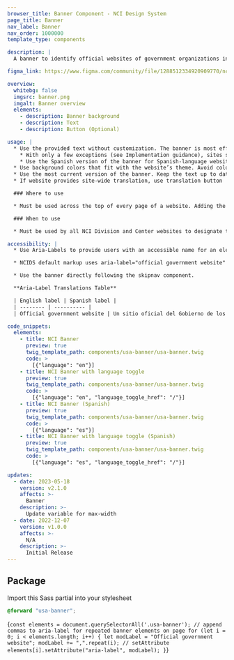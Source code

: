 ```yaml
---
browser_title: Banner Component - NCI Design System
page_title: Banner
nav_label: Banner
nav_order: 1000000
template_type: components

description: |
  A banner to identify official websites of government organizations in the United States. It allows users to know if a website is both official and secure.

figma_link: https://www.figma.com/community/file/1288512334920909770/ncids-design-kit

overview:
  whitebg: false
  imgsrc: banner.png
  imgalt: Banner overview
  elements:
    - description: Banner background
    - description: Text
    - description: Button (Optional)

usage: |
  * Use the provided text without customization. The banner is most effective as an identifier when its message is consistent across government websites.
    * With only a few exceptions (see Implementation guidance), sites should use the TLD-appropriate text provided, unaltered.
    * Use the Spanish version of the banner for Spanish-language websites.
  * Use background colors that fit with the website’s theme. Avoid color combinations that draw excessive attention to the banner.
  * Use the most current version of the banner. Keep the text up to date.
  * If website provides site-wide translation, use translation button  with the NCI small button variant styling— only one button may be added.

  ### Where to use

  * Must be used across the top of every page of a website. Adding the banner to select websites can be confusing and/or misleading to users.

  ### When to use

  * Must be used by all NCI Division and Center websites to designate the website as an official U.S. government organizational website. Do not use a banner that is not provided by NCI.

accessibility: |
  * Use Aria-Labels to provide users with an accessible name for an element. If there is no visible name for the element, use aria-label to provide the user with a recognizable accessible name.

  * NCIDS default markup uses aria-label="official government website" to distinguish the banner header from the main header.

  * Use the banner directly following the skipnav component.

  **Aria-Label Translations Table**

  | English label | Spanish label |
  | -------- | ---------- |
  | Official government website | Un sitio oficial del Gobierno de los  Estados Unidos |

code_snippets:
  elements:
    - title: NCI Banner
      preview: true
      twig_template_path: components/usa-banner/usa-banner.twig
      code: >
        [{"language": "en"}]
    - title: NCI Banner with language toggle
      preview: true
      twig_template_path: components/usa-banner/usa-banner.twig
      code: >
        [{"language": "en", "language_toggle_href": "/"}]
    - title: NCI Banner (Spanish)
      preview: true
      twig_template_path: components/usa-banner/usa-banner.twig
      code: >
        [{"language": "es"}]
    - title: NCI Banner with language toggle (Spanish)
      preview: true
      twig_template_path: components/usa-banner/usa-banner.twig
      code: >
        [{"language": "es", "language_toggle_href": "/"}]

updates:
  - date: 2023-05-18
    version: v2.1.0
    affects: >-
      Banner
    description: >-
      Update variable for max-width
  - date: 2022-12-07
    version: v1.0.0
    affects: >-
      N/A
    description: >-
      Initial Release
---
```


## Package

Import this Sass partial into your stylesheet

```scss nopreview
@forward "usa-banner";
```

<NciDsJsInit>{`
const elements = document.querySelectorAll('.usa-banner');
// append commas to aria-label for repeated banner elements on page
for (let i = 0; i < elements.length; i++) {
    let modLabel = "Official government website";
    modLabel += ",".repeat(i);
    // setAttribute
    elements[i].setAttribute("aria-label", modLabel);
}
`}</NciDsJsInit>
